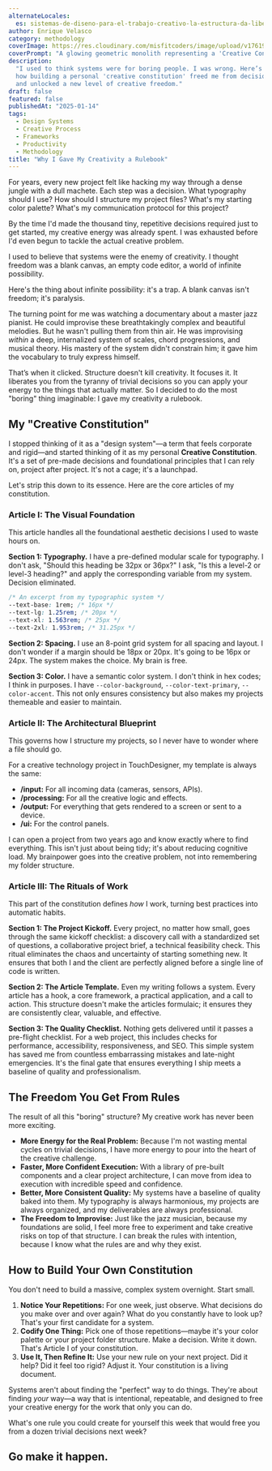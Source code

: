 ```yaml
---
alternateLocales:
  es: sistemas-de-diseno-para-el-trabajo-creativo-la-estructura-da-libertad
author: Enrique Velasco
category: methodology
coverImage: https://res.cloudinary.com/misfitcoders/image/upload/v1761918596/eVelasco/covers/articles/design-systems-for-creative-work_maqdsp.png
coverPrompt: "A glowing geometric monolith representing a 'Creative Constitution' imposes order on a chaotic explosion of organic shapes, modern abstract graphic illustration, heavy grainy stippled risograph texture throughout, high contrast duotone: black and magenta, dense and fragmented composition with geometric lines and grids structuring wild organic forms, combining hard-edged geometric silhouettes with soft blob-like organic forms, glowing geometric rulebook, tangled organic vines being cut by sharp lines, chaotic paint splatters organized into a grid, abstract musical notes flowing from geometric structures, stylized compass providing direction in chaos, neo-surrealism meets retro 80s/90s digital aesthetic, punk zine art style, flat bold colors with integrated noise texture, not just overlay, raw gritty print-like quality, energetic and intense composition, conceptual not realistic, dreamlike and bizarre atmosphere"
description:
  "I used to think systems were for boring people. I was wrong. Here’s
  how building a personal 'creative constitution' freed me from decision fatigue
  and unlocked a new level of creative freedom."
draft: false
featured: false
publishedAt: "2025-01-14"
tags:
  - Design Systems
  - Creative Process
  - Frameworks
  - Productivity
  - Methodology
title: "Why I Gave My Creativity a Rulebook"
---
```


For years, every new project felt like hacking my way through a dense jungle with a dull machete. Each step was a decision. What typography should I use? How should I structure my project files? What's my starting color palette? What's my communication protocol for this project?

By the time I'd made the thousand tiny, repetitive decisions required just to get started, my creative energy was already spent. I was exhausted before I'd even begun to tackle the actual creative problem.

I used to believe that systems were the enemy of creativity. I thought freedom was a blank canvas, an empty code editor, a world of infinite possibility.

Here's the thing about infinite possibility: it's a trap. A blank canvas isn't freedom; it's paralysis.

The turning point for me was watching a documentary about a master jazz pianist. He could improvise these breathtakingly complex and beautiful melodies. But he wasn't pulling them from thin air. He was improvising _within_ a deep, internalized system of scales, chord progressions, and musical theory. His mastery of the system didn't constrain him; it gave him the vocabulary to truly express himself.

That’s when it clicked. Structure doesn't kill creativity. It focuses it. It liberates you from the tyranny of trivial decisions so you can apply your energy to the things that actually matter. So I decided to do the most "boring" thing imaginable: I gave my creativity a rulebook.

## My "Creative Constitution"

I stopped thinking of it as a "design system"—a term that feels corporate and rigid—and started thinking of it as my personal **Creative Constitution**. It's a set of pre-made decisions and foundational principles that I can rely on, project after project. It's not a cage; it's a launchpad.

Let's strip this down to its essence. Here are the core articles of my constitution.

### Article I: The Visual Foundation

This article handles all the foundational aesthetic decisions I used to waste hours on.

**Section 1: Typography.** I have a pre-defined modular scale for typography. I don't ask, "Should this heading be 32px or 36px?" I ask, "Is this a level-2 or level-3 heading?" and apply the corresponding variable from my system. Decision eliminated.

```css
/* An excerpt from my typographic system */
--text-base: 1rem; /* 16px */
--text-lg: 1.25rem; /* 20px */
--text-xl: 1.563rem; /* 25px */
--text-2xl: 1.953rem; /* 31.25px */
```

**Section 2: Spacing.** I use an 8-point grid system for all spacing and layout. I don't wonder if a margin should be 18px or 20px. It's going to be 16px or 24px. The system makes the choice. My brain is free.

**Section 3: Color.** I have a semantic color system. I don't think in hex codes; I think in purposes. I have `--color-background`, `--color-text-primary`, `--color-accent`. This not only ensures consistency but also makes my projects themeable and easier to maintain.

### Article II: The Architectural Blueprint

This governs how I structure my projects, so I never have to wonder where a file should go.

For a creative technology project in TouchDesigner, my template is always the same:

- **/input:** For all incoming data (cameras, sensors, APIs).
- **/processing:** For all the creative logic and effects.
- **/output:** For everything that gets rendered to a screen or sent to a device.
- **/ui:** For the control panels.

I can open a project from two years ago and know exactly where to find everything. This isn't just about being tidy; it's about reducing cognitive load. My brainpower goes into the creative problem, not into remembering my folder structure.

### Article III: The Rituals of Work

This part of the constitution defines _how_ I work, turning best practices into automatic habits.

**Section 1: The Project Kickoff.** Every project, no matter how small, goes through the same kickoff checklist: a discovery call with a standardized set of questions, a collaborative project brief, a technical feasibility check. This ritual eliminates the chaos and uncertainty of starting something new. It ensures that both I and the client are perfectly aligned before a single line of code is written.

**Section 2: The Article Template.** Even my writing follows a system. Every article has a hook, a core framework, a practical application, and a call to action. This structure doesn't make the articles formulaic; it ensures they are consistently clear, valuable, and effective.

**Section 3: The Quality Checklist.** Nothing gets delivered until it passes a pre-flight checklist. For a web project, this includes checks for performance, accessibility, responsiveness, and SEO. This simple system has saved me from countless embarrassing mistakes and late-night emergencies. It's the final gate that ensures everything I ship meets a baseline of quality and professionalism.

## The Freedom You Get From Rules

The result of all this "boring" structure? My creative work has never been more exciting.

- **More Energy for the Real Problem:** Because I'm not wasting mental cycles on trivial decisions, I have more energy to pour into the heart of the creative challenge.
- **Faster, More Confident Execution:** With a library of pre-built components and a clear project architecture, I can move from idea to execution with incredible speed and confidence.
- **Better, More Consistent Quality:** My systems have a baseline of quality baked into them. My typography is always harmonious, my projects are always organized, and my deliverables are always professional.
- **The Freedom to Improvise:** Just like the jazz musician, because my foundations are solid, I feel more free to experiment and take creative risks on top of that structure. I can break the rules with intention, because I know what the rules are and why they exist.

## How to Build Your Own Constitution

You don't need to build a massive, complex system overnight. Start small.

1.  **Notice Your Repetitions:** For one week, just observe. What decisions do you make over and over again? What do you constantly have to look up? That's your first candidate for a system.
2.  **Codify One Thing:** Pick one of those repetitions—maybe it's your color palette or your project folder structure. Make a decision. Write it down. That's Article I of your constitution.
3.  **Use It, Then Refine It:** Use your new rule on your next project. Did it help? Did it feel too rigid? Adjust it. Your constitution is a living document.

Systems aren't about finding the "perfect" way to do things. They're about finding _your_ way—a way that is intentional, repeatable, and designed to free your creative energy for the work that only you can do.

What's one rule you could create for yourself this week that would free you from a dozen trivial decisions next week?

## Go make it happen.
